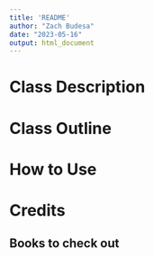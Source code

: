 ```yaml
---
title: 'README'
author: "Zach Budesa"
date: "2023-05-16"
output: html_document
---
```


# Class Description


# Class Outline


# How to Use


# Credits
## Books to check out

